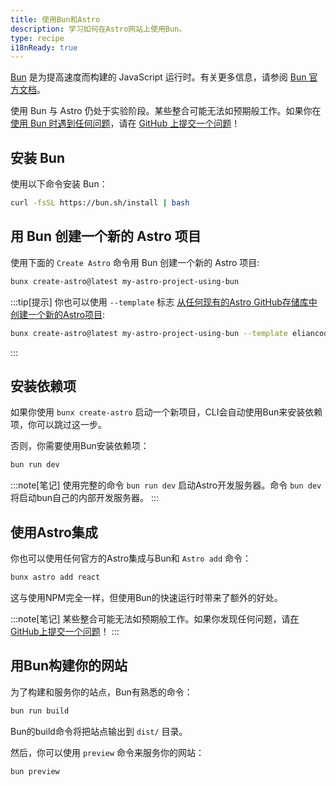 ---
title: 使用Bun和Astro
description: 学习如何在Astro网站上使用Bun。
type: recipe
i18nReady: true
---

[Bun](https://bun.sh/) 是为提高速度而构建的 JavaScript 运行时。有关更多信息，请参阅 [Bun 官方文档](https://bun.sh/docs)。

使用 Bun 与 Astro 仍处于实验阶段。某些整合可能无法如预期般工作。如果你在 [使用 Bun 时遇到任何问题](https://github.com/oven-sh/bun/issues/new/choose)，请在 [GitHub 上提交一个问题](https://github.com/withastro/astro/issues/new/choose)！

## 安装 Bun

使用以下命令安装 Bun：

```bash
curl -fsSL https://bun.sh/install | bash
```

## 用 Bun 创建一个新的 Astro 项目

使用下面的 `Create Astro` 命令用 Bun 创建一个新的 Astro 项目:

```bash
bunx create-astro@latest my-astro-project-using-bun
```

:::tip[提示]
你也可以使用 `--template` 标志 [从任何现有的Astro GitHub存储库中创建一个新的Astro项目](/zh-cn/install/auto/#入门模板):

```bash
bunx create-astro@latest my-astro-project-using-bun --template eliancodes/brutal
```

:::

## 安装依赖项

如果你使用 `bunx create-astro` 启动一个新项目，CLI会自动使用Bun来安装依赖项，你可以跳过这一步。

否则，你需要使用Bun安装依赖项：

```bash
bun run dev
```

:::note[笔记]
使用完整的命令 `bun run dev` 启动Astro开发服务器。命令 `bun dev` 将启动bun自己的内部开发服务器。
:::

## 使用Astro集成

你也可以使用任何官方的Astro集成与Bun和 `Astro add` 命令：

```bash
bunx astro add react
```

这与使用NPM完全一样，但使用Bun的快速运行时带来了额外的好处。

:::note[笔记]
某些整合可能无法如预期般工作。如果你发现任何问题，请[在GitHub上提交一个问题](https://github.com/withastro/astro/issues/new/choose)！
:::

## 用Bun构建你的网站

为了构建和服务你的站点，Bun有熟悉的命令：

```bash
bun run build
```

Bun的build命令将把站点输出到 `dist/` 目录。

然后，你可以使用 `preview` 命令来服务你的网站：

```bash
bun preview
```